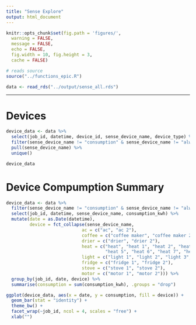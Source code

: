 ```yaml
---
title: "Sense Explore"
output: html_document
---
```


```r
knitr::opts_chunk$set(fig.path = 'figures/',
  warning = FALSE,
  message = FALSE,
  echo = FALSE,
  fig.width = 10, fig.height = 3,
  cache = FALSE)
```

```r
# reads source
source("../functions_epic.R")
```

```r
data <- read_rds("../output/sense_all.rds")
```

---

# Devices

```r
device_data <- data %>%
  select(job_id, datetime, device_id, sense_device_name, device_type) %>%
  filter(sense_device_name != "consumption" & sense_device_name != "always on") %>%
  pull(sense_device_name) %>%
  unique()

device_data
```

# Device Compumption Summary

```r
device_data <- data %>%
  filter(sense_device_name != "consumption" & sense_device_name != "always on") %>%
  select(job_id, datetime, sense_device_name, consumption_kwh) %>%
  mutate(date = as.Date(datetime),
         device = fct_collapse(sense_device_name,
                             ac = c("ac", "ac 2"),
                             coffee = c("coffee maker", "coffee maker 2"),
                             drier = c("drier", "drier 2"),
                             heat = c("heat", "heat 1", "heat 2", "heat 3", "heat 4",
                                      "heat 5", "heat 6", "heat 7", "heat 8", "heat 9"),
                             light = c("light 1", "light 2", "light 3", "light 4",),
                             fridge = c("fridge 1", "fridge 2"),
                             stove = c("stove 1", "stove 2"),
                             motor = c("motor 1", "motor 2"))) %>%
  group_by(job_id, date, device) %>%
  summarise(consumption = sum(consumption_kwh), .groups = "drop")
```

```r
ggplot(device_data, aes(x = date, y = consumption, fill = device)) +
  geom_bar(stat = "identity") +
  theme_bw() +
  facet_wrap(~job_id, ncol = 4, scales = "free") +
  xlab("")
```





